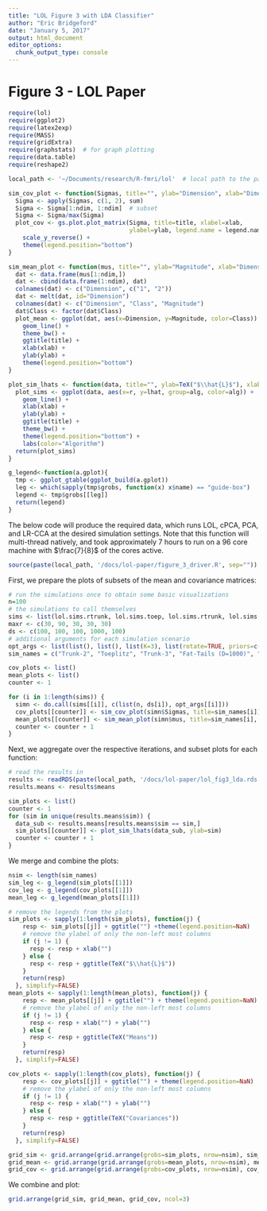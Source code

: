 ```yaml
---
title: "LOL Figure 3 with LDA Classifier"
author: "Eric Bridgeford"
date: "January 5, 2017"
output: html_document
editor_options: 
  chunk_output_type: console
---
```


# Figure 3 - LOL Paper

```r
require(lol)
require(ggplot2)
require(latex2exp)
require(MASS)
require(gridExtra)
require(graphstats)  # for graph plotting
require(data.table)
require(reshape2)

local_path <- '~/Documents/research/R-fmri/lol'  # local path to the package

sim_cov_plot <- function(Sigmas, title="", ylab="Dimension", xlab="Dimension", ndim=10, legend.name="norm cov") {
  Sigma <- apply(Sigmas, c(1, 2), sum)
  Sigma <- Sigma[1:ndim, 1:ndim]  # subset
  Sigma <- Sigma/max(Sigma)
  plot_cov <- gs.plot.plot_matrix(Sigma, title=title, xlabel=xlab,
                                  ylabel=ylab, legend.name = legend.name) +
    scale_y_reverse() +
    theme(legend.position="bottom")
}

sim_mean_plot <- function(mus, title="", ylab="Magnitude", xlab="Dimension", ndim=10) {
  dat <- data.frame(mus[1:ndim,])
  dat <- cbind(data.frame(1:ndim), dat)
  colnames(dat) <- c("Dimension", c("1", "2"))
  dat <- melt(dat, id="Dimension")
  colnames(dat) <- c("Dimension", "Class", "Magnitude")
  dat$Class <- factor(dat$Class)
  plot_mean <- ggplot(dat, aes(x=Dimension, y=Magnitude, color=Class)) +
    geom_line() +
    theme_bw() +
    ggtitle(title) +
    xlab(xlab) +
    ylab(ylab) +
    theme(legend.position="bottom")
}

plot_sim_lhats <- function(data, title="", ylab=TeX("$\\hat{L}$"), xlab="Embedded Dimensions") {
  plot_sims <- ggplot(data, aes(x=r, y=lhat, group=alg, color=alg)) +
    geom_line() +
    xlab(xlab) +
    ylab(ylab) +
    ggtitle(title) +
    theme_bw() +
    theme(legend.position="bottom") +
    labs(color="Algorithm")
  return(plot_sims)
}

g_legend<-function(a.gplot){
  tmp <- ggplot_gtable(ggplot_build(a.gplot))
  leg <- which(sapply(tmp$grobs, function(x) x$name) == "guide-box")
  legend <- tmp$grobs[[leg]]
  return(legend)
}
```

The below code will produce the required data, which runs LOL, cPCA, PCA, and LR-CCA at the desired simulation settings. Note that this function will multi-thread natively, and took approximately 7 hours to run on a 96 core machine with $\frac{7}{8}$ of the cores active.

```r
source(paste(local_path, '/docs/lol-paper/figure_3_driver.R', sep=""))
```

First, we prepare the plots of subsets of the mean and covariance matrices:

```r
# run the simulations once to obtain some basic visualizations
n=100
# the simulations to call themselves
sims <- list(lol.sims.rtrunk, lol.sims.toep, lol.sims.rtrunk, lol.sims.fat_tails, lol.sims.qdtoep)
maxr <- c(30, 90, 30, 30, 30)
ds <- c(100, 100, 100, 1000, 100)
# additional arguments for each simulation scenario
opt_args <- list(list(), list(), list(K=3), list(rotate=TRUE, priors=c(0.8, 0.2)), list())
sim_names = c("Trunk-2", "Toeplitz", "Trunk-3", "Fat-Tails (D=1000)", "QDA")

cov_plots <- list()
mean_plots <- list()
counter <- 1

for (i in 1:length(sims)) {
  simn <- do.call(sims[[i]], c(list(n, ds[i]), opt_args[[i]]))
  cov_plots[[counter]] <- sim_cov_plot(simn$Sigmas, title=sim_names[i])
  mean_plots[[counter]] <- sim_mean_plot(simn$mus, title=sim_names[i], ndim=ndim[i])
  counter <- counter + 1
}
```

Next, we aggregate over the respective iterations, and subset plots for each function:

```r
# read the results in
results <- readRDS(paste(local_path, '/docs/lol-paper/lol_fig3_lda.rds', sep=""))
results.means <- results$means

sim_plots <- list()
counter <- 1
for (sim in unique(results.means$sim)) {
  data_sub <- results.means[results.means$sim == sim,]
  sim_plots[[counter]] <- plot_sim_lhats(data_sub, ylab=sim)
  counter <- counter + 1
}
```

We merge and combine the plots:

```r
nsim <- length(sim_names)
sim_leg <- g_legend(sim_plots[[1]])
cov_leg <- g_legend(cov_plots[[1]])
mean_leg <- g_legend(mean_plots[[1]])

# remove the legends from the plots
sim_plots <- sapply(1:length(sim_plots), function(j) {
    resp <- sim_plots[[j]] + ggtitle("") +theme(legend.position=NaN)
    # remove the ylabel of only the non-left most columns
    if (j != 1) {
      resp <- resp + xlab("")
    } else {
      resp <- resp + ggtitle(TeX("$\\hat{L}$"))
    }
    return(resp)
  }, simplify=FALSE)
mean_plots <- sapply(1:length(mean_plots), function(j) {
    resp <- mean_plots[[j]] + ggtitle("") + theme(legend.position=NaN)
    # remove the ylabel of only the non-left most columns
    if (j != 1) {
      resp <- resp + xlab("") + ylab("")
    } else {
      resp <- resp + ggtitle(TeX("Means"))
    }
    return(resp)
  }, simplify=FALSE)

cov_plots <- sapply(1:length(cov_plots), function(j) {
    resp <- cov_plots[[j]] + ggtitle("") + theme(legend.position=NaN)
    # remove the ylabel of only the non-left most columns
    if (j != 1) {
      resp <- resp + xlab("") + ylab("")
    } else {
      resp <- resp + ggtitle(TeX("Covariances"))
    }
    return(resp)
  }, simplify=FALSE)

grid_sim <- grid.arrange(grid.arrange(grobs=sim_plots, nrow=nsim), sim_leg, nrow=2, heights=c(.95, .05))
grid_mean <- grid.arrange(grid.arrange(grobs=mean_plots, nrow=nsim), mean_leg, nrow=2, heights=c(.95, .05))
grid_cov <- grid.arrange(grid.arrange(grobs=cov_plots, nrow=nsim), cov_leg, nrow=2, heights=c(.95, .05))
```

We combine and plot:

```r
grid.arrange(grid_sim, grid_mean, grid_cov, ncol=3)
```
